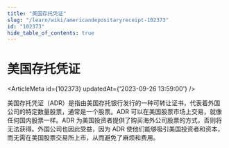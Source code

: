 ```yaml
---
title: "美国存托凭证"
slug: "/learn/wiki/americandepositaryreceipt-102373"
id: "102373"
hide_table_of_contents: true
---
```



# 美国存托凭证

<ArticleMeta id={102373} updatedAt={'2023-09-26 13:59:00'} />
<div className='border-solid border-b border-t-0 my-4 border-[var(--ifm-color-gray-300)]' />

美国存托凭证（ADR）是指由美国存托银行发行的一种可转让证书，代表着外国公司的特定数量股票，通常是一个股票。ADR 可以在美国股票市场上交易，就像任何国内股票一样。ADR 为美国投资者提供了购买海外公司股票的方式，否则将无法获得。外国公司也因此受益，因为 ADR 使他们能够吸引美国投资者和资本，而无需在美国股票交易所上市，从而避免了麻烦和费用。
